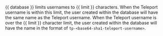 {{ database }} limits usernames to {{ limit }} characters. When the Teleport
username is within this limit, the user created within the database will have
the same name as the Teleport username. When the Teleport username is over the
{{ limit }} character limit, the user created within the database will have the
name in the format of `tp-<base64-sha1-teleport-username>`.
